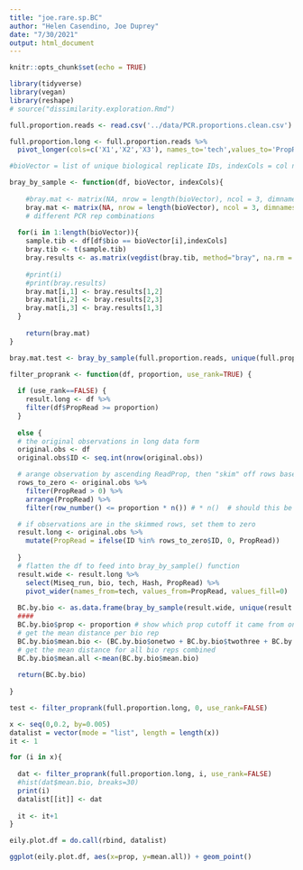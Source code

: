 ```yaml
---
title: "joe.rare.sp.BC"
author: "Helen Casendino, Joe Duprey"
date: "7/30/2021"
output: html_document
---
```


```r
knitr::opts_chunk$set(echo = TRUE)

library(tidyverse)
library(vegan)
library(reshape)
# source("dissimilarity.exploration.Rmd")
```


```r
full.proportion.reads <- read.csv('../data/PCR.proportions.clean.csv')
```

```r
full.proportion.long <- full.proportion.reads %>%
  pivot_longer(cols=c('X1','X2','X3'), names_to='tech',values_to='PropRead')
```

```r
#bioVector = list of unique biological replicate IDs, indexCols = col numbers of eDNA proportion values (by PCR #). df needs to have 3 columns corresponding to eDNA proportions of different PCR runs

bray_by_sample <- function(df, bioVector, indexCols){  
  
    #bray.mat <- matrix(NA, nrow = length(bioVector), ncol = 3, dimnames = list(bioVector, c(1.2,2.3,1.3)))
    bray.mat <- matrix(NA, nrow = length(bioVector), ncol = 3, dimnames = list(bioVector, c('onetwo','twothree','onethree')))
    # different PCR rep combinations
  
  for(i in 1:length(bioVector)){
    sample.tib <- df[df$bio == bioVector[i],indexCols]
    bray.tib <- t(sample.tib)
    bray.results <- as.matrix(vegdist(bray.tib, method="bray", na.rm = F))
    
    #print(i)
    #print(bray.results)
    bray.mat[i,1] <- bray.results[1,2]
    bray.mat[i,2] <- bray.results[2,3]
    bray.mat[i,3] <- bray.results[1,3]
  }
    
    return(bray.mat)
}

bray.mat.test <- bray_by_sample(full.proportion.reads, unique(full.proportion.reads$bio), c(4:6))

```

```r

filter_proprank <- function(df, proportion, use_rank=TRUE) {
  
  if (use_rank==FALSE) {
    result.long <- df %>%
    filter(df$PropRead >= proportion) 
  } 
  
  else {
  # the original observations in long data form
  original.obs <- df
  original.obs$ID <- seq.int(nrow(original.obs))

  # arange observation by ascending ReadProp, then "skim" off rows based on given prop
  rows_to_zero <- original.obs %>%
    filter(PropRead > 0) %>%
    arrange(PropRead) %>%
    filter(row_number() <= proportion * n()) # * n()  # should this be great or less than *******

  # if observations are in the skimmed rows, set them to zero
  result.long <- original.obs %>%
    mutate(PropRead = ifelse(ID %in% rows_to_zero$ID, 0, PropRead))
  
  }
  # flatten the df to feed into bray_by_sample() function 
  result.wide <- result.long %>%
    select(Miseq_run, bio, tech, Hash, PropRead) %>%
    pivot_wider(names_from=tech, values_from=PropRead, values_fill=0) 
  
  BC.by.bio <- as.data.frame(bray_by_sample(result.wide, unique(result.wide$bio), c(4:6)))
  ####
  BC.by.bio$prop <- proportion # show which prop cutoff it came from on the big df 
  # get the mean distance per bio rep
  BC.by.bio$mean.bio <- (BC.by.bio$onetwo + BC.by.bio$twothree + BC.by.bio$onethree) /3 
  # get the mean distance for all bio reps combined
  BC.by.bio$mean.all <-mean(BC.by.bio$mean.bio)
    
  return(BC.by.bio)
  
}

test <- filter_proprank(full.proportion.long, 0, use_rank=FALSE)
```

```r

x <- seq(0,0.2, by=0.005)
datalist = vector(mode = "list", length = length(x))
it <- 1 

for (i in x){
  
  dat <- filter_proprank(full.proportion.long, i, use_rank=FALSE) 
  #hist(dat$mean.bio, breaks=30)
  print(i)
  datalist[[it]] <- dat
  
  it <- it+1
}

eily.plot.df = do.call(rbind, datalist)
```

```r
ggplot(eily.plot.df, aes(x=prop, y=mean.all)) + geom_point()
```

